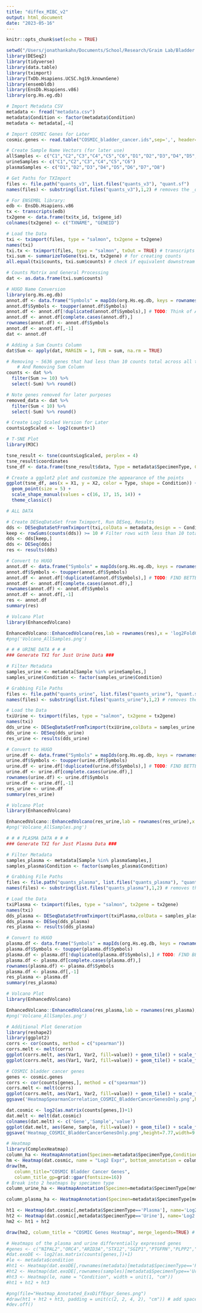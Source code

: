 ```yaml
---
title: "diffex_MIBC_v2"
output: html_document
date: "2023-05-16"
---
```


```r
knitr::opts_chunk$set(echo = TRUE)
```

```r
setwd("/Users/jonathankahn/Documents/School/Research/Graim Lab/Bladder Cancer Mice Project/Analysis")
library(DESeq2)
library(tidyverse)
library(data.table)
library(tximport)
library(TxDb.Hsapiens.UCSC.hg19.knownGene)
library(ensembldb)
library(EnsDb.Hsapiens.v86)
library(org.Hs.eg.db)

# Import Metadata CSV
metadata <- fread("metadata.csv")
metadata$Condition <- factor(metadata$Condition)
metadata <- metadata[,-4]

# Import COSMIC Genes for Later
cosmic.genes <- read.table("COSMIC_bladder_cancer.ids",sep=',', header=FALSE, stringsAsFactors=FALSE)[,1]

# Create Sample Name Vectors (for later use)
allSamples <- c("C1","C2","C3","C4","C5","C6","D1","D2","D3","D4","D5","D6","D7","D8")
urineSamples <- c("C1","C2","C3","C4","C5","C6")
plasmaSamples <- c("D1","D2","D3","D4","D5","D6","D7","D8")

# Get Paths for TXImport
files <- file.path("quants_v3", list.files("quants_v3"), "quant.sf")
names(files) <- substring(list.files("quants_v3"),1,2) # removes the _quants

# For ENSEMBL library:
edb <- EnsDb.Hsapiens.v86
tx <- transcripts(edb)
tx2gene <- data.frame(tx$tx_id, tx$gene_id)
colnames(tx2gene) <- c("TXNAME", "GENEID")

# Load the Data
txi <- tximport(files, type = "salmon", tx2gene = tx2gene)
names(txi)
txi.tx <- tximport(files, type = "salmon", txOut = TRUE) # transcripts
txi.sum <- summarizeToGene(txi.tx, tx2gene) # for creating counts
all.equal(txi$counts, txi.sum$counts) # check if equivalent downstream
```

```r
# Counts Matrix and General Processing
dat <- as.data.frame(txi.sum$counts)

# HUGO Name Conversion
library(org.Hs.eg.db)
annot.df <- data.frame("Symbols" = mapIds(org.Hs.eg.db, keys = rownames(dat), column = "SYMBOL", keytype = "ENSEMBL"), dat)
annot.df$Symbols <- toupper(annot.df$Symbols)
annot.df <- annot.df[!duplicated(annot.df$Symbols),] # TODO: Think of Alternative Method with this Data Format (median somehow?)
annot.df <- annot.df[complete.cases(annot.df),]
rownames(annot.df) <- annot.df$Symbols
annot.df <- annot.df[,-1]
dat <- annot.df 

# Adding a Sum Counts Column
dat$Sum <- apply(dat, MARGIN = 1, FUN = sum, na.rm = TRUE)

# Removing ~ 5636 genes that had less than 10 counts total across all the samples
    # And Removing Sum Column
counts <- dat %>%
  filter(Sum >= 10) %>%
  select(-Sum) %>% round()

# Note genes removed for later purposes
removed_data <- dat %>%
  filter(Sum < 10) %>%
  select(-Sum) %>% round()

# Create Log2 Scaled Version for Later
countsLogScaled <- log2(counts+1)

```

```r
# T-SNE Plot
library(M3C)

tsne_result <- tsne(countsLogScaled, perplex = 4)
tsne_result$coordinates
tsne_df <- data.frame(tsne_result$data, Type = metadata$SpecimenType, Condition = metadata$Condition)

# Create a ggplot2 plot and customize the appearance of the points
ggplot(tsne_df, aes(x = X1, y = X2, color = Type, shape = Condition)) +
  geom_point(size = 5) +
  scale_shape_manual(values = c(16, 17, 15, 14)) +
  theme_classic()
```

```r
# ALL DATA

# Create DESeqDataSet from Tximport, Run DESeq, Results
dds <- DESeqDataSetFromTximport(txi,colData = metadata,design = ~ Condition)
keep <- rowSums(counts(dds)) >= 10 # Filter rows with less than 10 total counts
dds <- dds[keep,]
dds <- DESeq(dds)
res <- results(dds)

# Convert to HUGO
annot.df <- data.frame("Symbols" = mapIds(org.Hs.eg.db, keys = rownames(res), column = "SYMBOL", keytype = "ENSEMBL"), res)
annot.df$Symbols <- toupper(annot.df$Symbols)
annot.df <- annot.df[!duplicated(annot.df$Symbols),] # TODO: FIND BETTER WAY LATER
annot.df <- annot.df[complete.cases(annot.df),]
rownames(annot.df) <- annot.df$Symbols
annot.df <- annot.df[,-1]
res <- annot.df
summary(res)

# Volcano Plot
library(EnhancedVolcano)

EnhancedVolcano::EnhancedVolcano(res,lab = rownames(res),x = 'log2FoldChange',y = 'padj',title = 'All Samples',pCutoff = 0.1,FCcutoff = 1,pointSize = 3.0,labSize = 6.0)
#png('Volcano_AllSamples.png')

```


```r
# # # URINE DATA # # #
### Generate TXI for Just Urine Data ###

# Filter Metadata
samples_urine <- metadata[Sample %in% urineSamples,]
samples_urine$Condition <- factor(samples_urine$Condition)

# Grabbing File Paths
files <- file.path("quants_urine", list.files("quants_urine"), "quant.sf")
names(files) <- substring(list.files("quants_urine"),1,2) # removes the _quants

# Load the Data
txiUrine <- tximport(files, type = "salmon", tx2gene = tx2gene)
names(txi)
dds_urine <- DESeqDataSetFromTximport(txiUrine,colData = samples_urine,design = ~ Condition)
dds_urine <- DESeq(dds_urine)
res_urine <- results(dds_urine)

# Convert to HUGO
urine.df <- data.frame("Symbols" = mapIds(org.Hs.eg.db, keys = rownames(res_urine), column = "SYMBOL", keytype = "ENSEMBL"), res_urine)
urine.df$Symbols <- toupper(urine.df$Symbols)
urine.df <- urine.df[!duplicated(urine.df$Symbols),] # TODO: FIND BETTER WAY LATER
urine.df <- urine.df[complete.cases(urine.df),]
rownames(urine.df) <- urine.df$Symbols
urine.df <- urine.df[,-1]
res_urine <- urine.df
summary(res_urine)

# Volcano Plot
library(EnhancedVolcano)

EnhancedVolcano::EnhancedVolcano(res_urine,lab = rownames(res_urine),x = 'log2FoldChange',y = 'padj',title = 'Urine Samples',pCutoff = 0.1,FCcutoff = 1,pointSize = 3.0,labSize = 6.0)
#png('Volcano_AllSamples.png')

```
```r
# # # PLASMA DATA # # #
### Generate TXI for Just Plasma Data ###

# Filter Metadata
samples_plasma <- metadata[Sample %in% plasmaSamples,]
samples_plasma$Condition <- factor(samples_plasma$Condition)

# Grabbing File Paths
files <- file.path("quants_plasma", list.files("quants_plasma"), "quant.sf")
names(files) <- substring(list.files("quants_plasma"),1,2) # removes the _quants

# Load the Data
txiPlasma <- tximport(files, type = "salmon", tx2gene = tx2gene)
names(txi)
dds_plasma <- DESeqDataSetFromTximport(txiPlasma,colData = samples_plasma,design = ~ Condition)
dds_plasma <- DESeq(dds_plasma)
res_plasma <- results(dds_plasma)

# Convert to HUGO
plasma.df <- data.frame("Symbols" = mapIds(org.Hs.eg.db, keys = rownames(res_plasma), column = "SYMBOL", keytype = "ENSEMBL"), res_plasma)
plasma.df$Symbols <- toupper(plasma.df$Symbols)
plasma.df <- plasma.df[!duplicated(plasma.df$Symbols),] # TODO: FIND BETTER WAY LATER
plasma.df <- plasma.df[complete.cases(plasma.df),]
rownames(plasma.df) <- plasma.df$Symbols
plasma.df <- plasma.df[,-1]
res_plasma <- plasma.df
summary(res_plasma)

# Volcano Plot
library(EnhancedVolcano)

EnhancedVolcano::EnhancedVolcano(res_plasma,lab = rownames(res_plasma),x = 'log2FoldChange',y = 'padj',title = 'Plasma Samples',pCutoff = 0.1,FCcutoff = 1,pointSize = 3.0,labSize = 6.0)
#png('Volcano_AllSamples.png')

```

```r
# Additional Plot Generation
library(reshape2)
library(ggplot2)
corrs <- cor(counts, method = c("spearman")) 
corrs.melt <- melt(corrs)
ggplot(corrs.melt, aes(Var1, Var2, fill=value)) + geom_tile() + scale_fill_distiller(palette = "RdYlBu")
ggplot(corrs.melt, aes(Var1, Var2, fill=value)) + geom_tile() + scale_fill_gradient(low="white", high="steelblue", limits=c(0,1))  # all data

# COSMIC bladder cancer genes 
genes <- cosmic.genes
corrs <- cor(counts[genes,], method = c("spearman")) 
corrs.melt <- melt(corrs)
ggplot(corrs.melt, aes(Var1, Var2, fill=value)) + geom_tile() + scale_fill_distiller(palette = "RdYlBu",limits=c(-1,1))   # correlation heatmap
ggsave('HeatmapSpearmanCorrelation_COSMIC_BladderCancerGenesOnly.png',height=7.77,width=9.37)

dat.cosmic <- log2(as.matrix(counts[genes,])+1)
dat.melt <- melt(dat.cosmic)
colnames(dat.melt) <- c('Gene','Sample','value')
ggplot(dat.melt, aes(Gene, Sample, fill=value)) + geom_tile() + scale_fill_distiller(palette = "RdYlBu",limits=c(-6,6))   # expression heatmap
ggsave('Heatmap_COSMIC_BladderCancerGenesOnly.png',height=7.77,width=9.37)

```
```r
# Heatmap 
library(ComplexHeatmap)
column_ha <- HeatmapAnnotation(Specimen=metadata$SpecimenType,Condition=metadata$Condition, col=list(Specimen = c('Urine' = 'darkgreen','Plasma' = 'darkred'), Condition = c('NonInvasive' = "gray", 'Invasive' = "purple", 'AfterTreatment' = "green", 'Healthy' = "red")))
hm <- Heatmap(dat.cosmic, name = "Log2 Expr", bottom_annotation = column_ha)
draw(hm,
   column_title="COSMIC Bladder Cancer Genes",
   column_title_gp=grid::gpar(fontsize=16))
# Break into 2 heatmaps by specimen type
column_urine_ha <- HeatmapAnnotation(Specimen=metadata$SpecimenType[metadata$SpecimenType=="Urine"],Condition=metadata$Condition[metadata$SpecimenType=="Urine"], col=list(Specimen = c('Urine' = 'darkgreen'),Condition = c("NonInvasive" = "gray", "Invasive" = "purple")))

column_plasma_ha <- HeatmapAnnotation(Specimen=metadata$SpecimenType[metadata$SpecimenType=="Plasma"],Condition=metadata$Condition[metadata$SpecimenType=="Plasma"],col=list(Specimen = c('Plasma' = 'darkred'),Condition = c('NonInvasive' = "gray", 'Invasive' = "purple", 'AfterTreatment' = "green", 'Healthy' = "red")))

ht1 <- Heatmap(dat.cosmic[,metadata$SpecimenType=='Plasma'], name='Log2 Expr', bottom_annotation = column_plasma_ha)
ht2 <- Heatmap(dat.cosmic[,metadata$SpecimenType=='Urine'], name='Log2 Expr', bottom_annotation = column_urine_ha)
hm2 <- ht1 + ht2

draw(hm2, column_title = "COSMIC Genes Heatmap", merge_legends=TRUE) # add space for titles

# Heatmaps of the plasma and urine differentially expressed genes
#genes <- c("NIPAL2","ORC4","ARID3A","STX12","SGIP1","PTGFRN","PLPP2","LRP5","TRIM44","ACBD3","HACD4","GRIN3A","ADAM12","VANGL1")
#dat.exoDE <- log2(as.matrix(counts[genes,])+1)
#le <- metadata$condition
#ht1 <- Heatmap(dat.exoDE[,rownames(metadata)[metadata$SpecimenType=='Plasma']], name='Plasma',width=unit(8,"cm"))
#ht2 <- Heatmap(dat.exoDE[,rownames(samples)[metadata$SpecimenType=='Urine']], name='Urine',width=unit(6,"cm"), title='Urine')
#ht3 <- Heatmap(le, name = "Condition", width = unit(1, "cm"))
#ht1 + ht2 + ht3

#png(file="Heatmap_Annotated_ExoDiffExpr_Genes.png")
#draw(ht1 + ht2 + ht3, padding = unit(c(2, 2, 4, 2), "cm")) # add space for titles
#dev.off()

```






